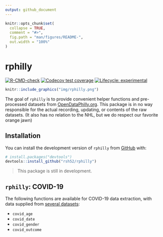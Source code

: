 ```yaml
---
output: github_document
---
```


<!-- README.md is generated from README.Rmd. Please edit that file -->

```r
knitr::opts_chunk$set(
  collapse = TRUE,
  comment = "#>",
  fig.path = "man/figures/README-",
  out.width = "100%"
)
```

# rphilly

<!-- badges: start -->
[![R-CMD-check](https://github.com/rsh52/rphilly/workflows/R-CMD-check/badge.svg)](https://github.com/rsh52/rphilly/actions)
[![Codecov test coverage](https://codecov.io/gh/rsh52/rphilly/branch/master/graph/badge.svg)](https://codecov.io/gh/rsh52/rphilly?branch=master)
[![Lifecycle: experimental](https://img.shields.io/badge/lifecycle-experimental-orange.svg)](https://lifecycle.r-lib.org/articles/stages.html#experimental)
<!-- badges: end -->

```r

knitr::include_graphics("img/rphilly.png")

```

The goal of `rphilly` is to provide convenient helper functions and pre-processed datasets from [OpenDataPhilly.org](https://www.opendataphilly.org/). This package is in no way responsible for the actual recording, updating, or contents of the raw datasets. (It also has no relation to the NHL, but we do respect our favorite orange jawn)

## Installation

You can install the development version of `rphilly` from [GitHub](https://github.com/) with:

``` r
# install.packages("devtools")
devtools::install_github("rsh52/rphilly")
```

> This package is still in development.

## `rphilly`: COVID-19

The following functions are available for COVID-19 data extraction, with data supplied from [several datasets](https://www.opendataphilly.org/organization/city-of-philadelphia?q=covid&sort=score+desc%2C+metadata_modified+desc):

- `covid_age`
- `covid_date`
- `covid_gender`
- `covid_outcome`
